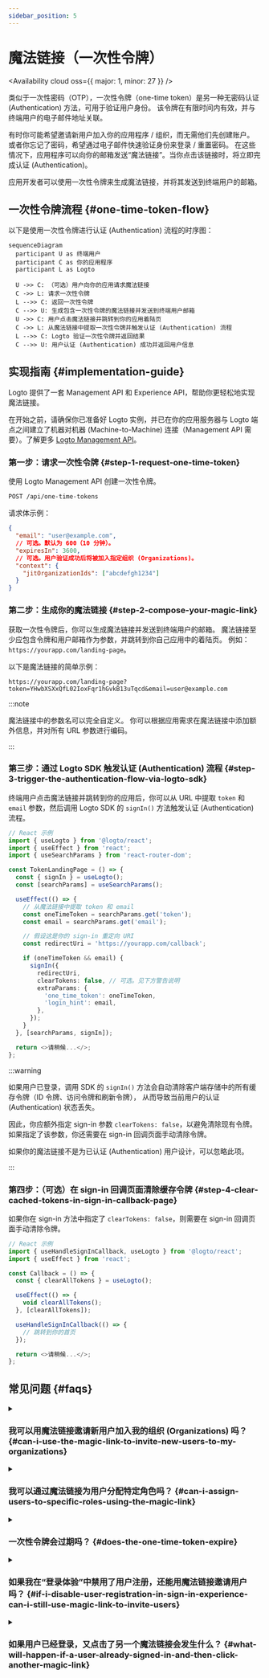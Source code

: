 ```yaml
---
sidebar_position: 5
---
```


# 魔法链接（一次性令牌）


<Availability cloud oss={{ major: 1, minor: 27 }} />

类似于一次性密码（OTP），一次性令牌（one-time token）是另一种无密码认证 (Authentication) 方法，可用于验证用户身份。
该令牌在有限时间内有效，并与终端用户的电子邮件地址关联。

有时你可能希望邀请新用户加入你的应用程序 / 组织，而无需他们先创建账户。
或者你忘记了密码，希望通过电子邮件快速验证身份来登录 / 重置密码。
在这些情况下，应用程序可以向你的邮箱发送“魔法链接”。当你点击该链接时，将立即完成认证 (Authentication)。

应用开发者可以使用一次性令牌来生成魔法链接，并将其发送到终端用户的邮箱。

## 一次性令牌流程 \{#one-time-token-flow}

以下是使用一次性令牌进行认证 (Authentication) 流程的时序图：

```mermaid
sequenceDiagram
  participant U as 终端用户
  participant C as 你的应用程序
  participant L as Logto

  U ->> C: （可选）用户向你的应用请求魔法链接
  C ->> L: 请求一次性令牌
  L -->> C: 返回一次性令牌
  C -->> U: 生成包含一次性令牌的魔法链接并发送到终端用户邮箱
  U ->> C: 用户点击魔法链接并跳转到你的应用着陆页
  C ->> L: 从魔法链接中提取一次性令牌并触发认证 (Authentication) 流程
  L -->> C: Logto 验证一次性令牌并返回结果
  C -->> U: 用户认证 (Authentication) 成功并返回用户信息
```

## 实现指南 \{#implementation-guide}

Logto 提供了一套 Management API 和 Experience API，帮助你更轻松地实现魔法链接。

在开始之前，请确保你已准备好 Logto 实例，并已在你的应用服务器与 Logto 端点之间建立了机器对机器 (Machine-to-Machine) 连接（Management API 需要）。了解更多 [Logto Management API](/integrate-logto/interact-with-management-api)。

### 第一步：请求一次性令牌 \{#step-1-request-one-time-token}

使用 Logto Management API 创建一次性令牌。

```bash
POST /api/one-time-tokens
```

请求体示例：

```json
{
  "email": "user@example.com",
  // 可选。默认为 600（10 分钟）。
  "expiresIn": 3600,
  // 可选。用户验证成功后将被加入指定组织 (Organizations)。
  "context": {
    "jitOrganizationIds": ["abcdefgh1234"]
  }
}
```

### 第二步：生成你的魔法链接 \{#step-2-compose-your-magic-link}

获取一次性令牌后，你可以生成魔法链接并发送到终端用户的邮箱。
魔法链接至少应包含令牌和用户邮箱作为参数，并跳转到你自己应用中的着陆页。
例如：`https://yourapp.com/landing-page`。

以下是魔法链接的简单示例：

```
https://yourapp.com/landing-page?token=YHwbXSXxQfL02IoxFqr1hGvkB13uTqcd&email=user@example.com
```

:::note

魔法链接中的参数名可以完全自定义。
你可以根据应用需求在魔法链接中添加额外信息，并对所有 URL 参数进行编码。

:::

### 第三步：通过 Logto SDK 触发认证 (Authentication) 流程 \{#step-3-trigger-the-authentication-flow-via-logto-sdk}

终端用户点击魔法链接并跳转到你的应用后，你可以从 URL 中提取 `token` 和 `email` 参数，然后调用 Logto SDK 的 `signIn()` 方法触发认证 (Authentication) 流程。

```typescript title="TokenLandingPage.tsx"
// React 示例
import { useLogto } from '@logto/react';
import { useEffect } from 'react';
import { useSearchParams } from 'react-router-dom';

const TokenLandingPage = () => {
  const { signIn } = useLogto();
  const [searchParams] = useSearchParams();

  useEffect(() => {
    // 从魔法链接中提取 token 和 email
    const oneTimeToken = searchParams.get('token');
    const email = searchParams.get('email');

    // 假设这是你的 sign-in 重定向 URI
    const redirectUri = 'https://yourapp.com/callback';

    if (oneTimeToken && email) {
      signIn({
        redirectUri,
        clearTokens: false, // 可选。见下方警告说明
        extraParams: {
          'one_time_token': oneTimeToken,
          'login_hint': email,
        },
      });
    }
  }, [searchParams, signIn]);

  return <>请稍候...</>;
};
```

:::warning

如果用户已登录，调用 SDK 的 `signIn()` 方法会自动清除客户端存储中的所有缓存令牌（ID 令牌、访问令牌和刷新令牌），
从而导致当前用户的认证 (Authentication) 状态丢失。

因此，你应额外指定 sign-in 参数 `clearTokens: false`，以避免清除现有令牌。
如果指定了该参数，你还需要在 sign-in 回调页面手动清除令牌。

如果你的魔法链接不是为已认证 (Authentication) 用户设计，可以忽略此项。

:::

### 第四步：（可选）在 sign-in 回调页面清除缓存令牌 \{#step-4-clear-cached-tokens-in-sign-in-callback-page}

如果你在 sign-in 方法中指定了 `clearTokens: false`，则需要在 sign-in 回调页面手动清除令牌。

```typescript title="Callback.tsx"
// React 示例
import { useHandleSignInCallback, useLogto } from '@logto/react';
import { useEffect } from 'react';

const Callback = () => {
  const { clearAllTokens } = useLogto();

  useEffect(() => {
    void clearAllTokens();
  }, [clearAllTokens]);

  useHandleSignInCallback(() => {
    // 跳转到你的首页
  });

  return <>请稍候...</>;
};
```

## 常见问题 \{#faqs}

<details>

<summary>

### 我可以用魔法链接邀请新用户加入我的组织 (Organizations) 吗？ \{#can-i-use-the-magic-link-to-invite-new-users-to-my-organizations}

</summary>

可以，你可以用魔法链接邀请新用户加入你的应用程序，也可以加入组织 (Organizations)。
如果你想邀请新用户加入组织，只需在请求体中指定 `jitOrganizationIds`。

用户验证成功后会自动加入组织，并分配默认组织角色。
请在组织详情页的“即时供应”部分查看并配置组织的默认角色。

</details>

<details>

<summary>

### 我可以通过魔法链接为用户分配特定角色吗？ \{#can-i-assign-users-to-specific-roles-using-the-magic-link}

</summary>

魔法链接认证 (Authentication) 流程不支持为用户分配角色。但你始终可以使用 [Webhooks](/developers/webhooks) 和 [Management API](/user-management/manage-users#manage-roles-of-users) 在用户注册后更新其角色。

</details>

<details>

<summary>

### 一次性令牌会过期吗？ \{#does-the-one-time-token-expire}

</summary>

会，一次性令牌将在指定的 `expiresIn` 时间（秒）后过期。默认过期时间为 10 分钟。

</details>

<details>

<summary>

### 如果我在“登录体验”中禁用了用户注册，还能用魔法链接邀请用户吗？ \{#if-i-disable-user-registration-in-sign-in-experience-can-i-still-use-magic-link-to-invite-users}

</summary>

可以，即使你在“登录体验”中禁用了用户注册，仍然可以用魔法链接邀请用户。

</details>

<details>

<summary>

### 如果用户已经登录，又点击了另一个魔法链接会发生什么？ \{#what-will-happen-if-a-user-already-signed-in-and-then-click-another-magic-link}

</summary>

可能出现以下几种情况：

1. 用户已登录，然后点击了与当前账户关联的魔法链接。此时，Logto 仍会验证一次性令牌，并在需要时将用户加入指定组织 (Organizations)。
2. 用户已登录，然后点击了与其他账户关联的魔法链接。此时，Logto 会提示用户切换为新账户，或继续使用当前账户返回应用。
   1. 如果用户选择切换为新账户，Logto 会在令牌验证成功后切换到新账户。
   2. 如果用户选择继续使用当前账户，Logto 不会验证令牌，并以当前账户返回应用。
3. 如果你的 sign-in 提示设置为 "login" 或包含 "login"，Logto 会自动以一次性令牌关联的账户登录，无需切换提示。

</details>
